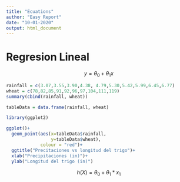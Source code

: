 ```yaml
---
title: "Ecuations"
author: "Easy Report"
date: "10-01-2020"
output: html_document
---
```


# Regresion Lineal

$$y = \theta_0+\theta_1 x$$

```r
rainfall = c(3.07,3.55,3.90,4.38, 4.79,5.30,5.42,5.99,6.45,6.77)
wheat = c(78,82,85,91,92,96,97,104,111,119)
summary(cbind(rainfall, wheat))

tableData = data.frame(rainfall, wheat)
```


```r
library(ggplot2)

ggplot()+
  geom_point(aes(x=tableData$rainfall,
                 y=tableData$wheat),
             colour = "red")+
  ggtitle("Precitaciones vs longitud del trigo")+
  xlab("Precipitaciones (in)")+
  ylab("Longitud del trigo (in)")
```

$$h(X) =  \theta_0+\theta_1*x_1 $$
